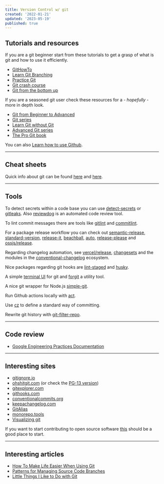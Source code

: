 ```yaml
---
title: Version Control w/ git
created: '2022-01-21'
updated: '2023-05-19'
published: true
---
```


## Tutorials and resources

If you are a git beginner start from these tutorials to get a grasp of what is git and how to use it efficiently.

-   [GitHowTo](https://githowto.com/)
-   [Learn Git Branching](https://learngitbranching.js.org/)
-   [Practice Git](https://gitexercises.fracz.com/)
-   [Git crash course](https://neros.dev/blog/git-crash-course-part-1/)
-   [Git from the bottom up](https://jwiegley.github.io/git-from-the-bottom-up/)

If you are a seasoned git user check these resources for a - _hopefully_ - more in depth look.

-   [Git from Beginner to Advanced](https://www.madebymike.com.au/writing/how-to-git/)
-   [Git series](https://www.daolf.com/posts/git-series-part-1/)
-   [Learn Git without Git](https://itoshkov.github.io/git-tutorial)
-   [Advanced Git series](https://css-tricks.com/creating-the-perfect-commit-in-git/)
-   [The Pro Git book](https://git-scm.com/book/en/v2)

You can also [Learn how to use Github](https://skills.github.com/).

---

## Cheat sheets

Quick info about git can be found [here](https://github.com/bennadel/git-cheat-sheet) and [here](https://education.github.com/git-cheat-sheet-education.pdf).

---

## Tools

To detect secrets within a code base you can use [detect-secrets](https://github.com/Yelp/detect-secrets) or [gitleaks](https://github.com/zricethezav/gitleaks).
Also [reviewdog](https://github.com/reviewdog/reviewdog) is an automated code review tool.

To lint commit messages there are tools like [gitlint](https://github.com/jorisroovers/gitlint)
and [commitlint](https://github.com/conventional-changelog/commitlint).

For a package release workflow you can check out [semantic-release](https://github.com/semantic-release/semantic-release),
[standard-version](https://github.com/conventional-changelog/standard-version), [release-it](https://github.com/release-it/release-it),
[beachball](https://github.com/microsoft/beachball), [auto](https://github.com/intuit/auto), [release-please](https://github.com/googleapis/release-please)
and [ossjs/release](https://github.com/ossjs/release).

Regarding changelog automation, see [vercel/release](https://github.com/vercel/release), [changesets](https://github.com/changesets/changesets) and the modules
in the [conventional-changelog](https://github.com/conventional-changelog/conventional-changelog) ecosystem.

Nice packages regarding git hooks are [lint-staged](https://github.com/okonet/lint-staged) and [husky](https://github.com/typicode/husky).

A simple [terminal UI](https://github.com/jesseduffield/lazygit) for git and [forgit](https://github.com/wfxr/forgit) a utility tool.

A nice git wrapper for Node.js [simple-git](https://github.com/steveukx/git-js).

Run Github actions locally with [act](https://github.com/nektos/act).

Use [cz](https://github.com/commitizen-tools/commitizen) to define a standard way of committing.

Rewrite git history with [git-filter-repo](https://github.com/newren/git-filter-repo).

---

## Code review

-   [Google Engineering Practices Documentation](https://google.github.io/eng-practices/)

---

## Interesting sites

-   [gitignore.io](https://www.toptal.com/developers/gitignore)
-   [ohshitgit.com](https://ohshitgit.com/) (or check the [PG-13 version](https://dangitgit.com/))
-   [gitexplorer.com](https://gitexplorer.com/)
-   [githooks.com](https://githooks.com/)
-   [conventionalcommits.org](https://www.conventionalcommits.org/en/v1.0.0/)
-   [keepachangelog.com](https://keepachangelog.com/en/1.0.0/)
-   [GitAlias](https://github.com/GitAlias/gitalias)
-   [monorepo.tools](https://monorepo.tools/)
-   [Visualizing git](https://git-school.github.io/visualizing-git/)

If you want to start contributing to open source software [this](http://firsttimersonly.com/) should be a good place to start.

---

## Interesting articles

-   [How To Make Life Easier When Using Git](https://www.smashingmagazine.com/make-life-easier-when-using-git)
-   [Patterns for Managing Source Code Branches](https://martinfowler.com/articles/branching-patterns.html)
-   [Little Things I Like to Do with Git](https://csswizardry.com/2017/05/little-things-i-like-to-do-with-git)
